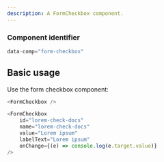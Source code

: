 ```yaml
---
description: A FormCheckbox component.
---
```



### Component identifier
```js
data-comp="form-checkbox"
```

## Basic usage

Use the form checkbox component:

```js
<FormCheckbox />
```

```js live
<FormCheckbox
    id="lorem-check-docs"
    name="lorem-check-docs"
    value="Lorem ipsum"
    labelText="Lorem ipsum"
    onChange={(e) => console.log(e.target.value)}
/>
```
